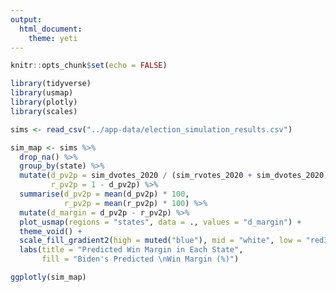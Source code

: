 ```yaml
---
output: 
  html_document:
    theme: yeti
---
```



```r

knitr::opts_chunk$set(echo = FALSE)

library(tidyverse)
library(usmap)
library(plotly)
library(scales)

sims <- read_csv("../app-data/election_simulation_results.csv")

```

```r

sim_map <- sims %>% 
  drop_na() %>% 
  group_by(state) %>% 
  mutate(d_pv2p = sim_dvotes_2020 / (sim_rvotes_2020 + sim_dvotes_2020),
         r_pv2p = 1 - d_pv2p) %>% 
  summarise(d_pv2p = mean(d_pv2p) * 100,
            r_pv2p = mean(r_pv2p) * 100) %>% 
  mutate(d_margin = d_pv2p - r_pv2p) %>% 
  plot_usmap(regions = "states", data = ., values = "d_margin") +
  theme_void() +
  scale_fill_gradient2(high = muted("blue"), mid = "white", low = "red3") +
  labs(title = "Predicted Win Margin in Each State",
       fill = "Biden's Predicted \nWin Margin (%)")

ggplotly(sim_map)

```

